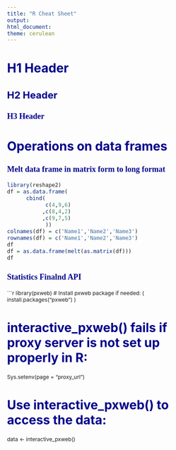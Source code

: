 ---
title: "R Cheat Sheet"
output:
html_document:
theme: cerulean
---

<style type="text/css">

body{ /* Normal  */
      font-size: 12px;
  }
td {  /* Table  */
  font-size: 8px;
}
h1.title {
  font-size: 38px;
  color: DarkRed;
}
h1 { /* Header 1 */
  font-size: 28px;
  color: DarkBlue;
}
h2 { /* Header 2 */
    font-size: 22px;
  color: DarkBlue;
}
h3 { /* Header 3 */
  font-size: 18px;
  font-family: "Times New Roman", Times, serif;
  color: DarkBlue;
}
code.r{ /* Code block */
    font-size: 12px;
}
pre { /* Code block - determines code spacing between lines */
    font-size: 14px;
}
</style>


# H1 Header


## H2 Header


### H3 Header



# Operations on data frames


### Melt data frame in matrix form to long format

```{r echo=T}
library(reshape2)
df = as.data.frame(
      cbind(
            c(4,9,6)
           ,c(8,4,2)
           ,c(9,7,5)           
            ))
colnames(df) = c('Name1','Name2','Name3') 
rownames(df) = c('Name1','Name2','Name3') 
df
df = as.data.frame(melt(as.matrix(df)))
df
```

### Statistics Finalnd API

```{r echo=T}
library(pxweb) # Install pxweb package if needed: ( install.packages("pxweb") )

# interactive_pxweb() fails if proxy server is not set up properly in R:
Sys.setenv(page = "proxy_url")

# Use interactive_pxweb() to access the data:
data <- interactive_pxweb()
